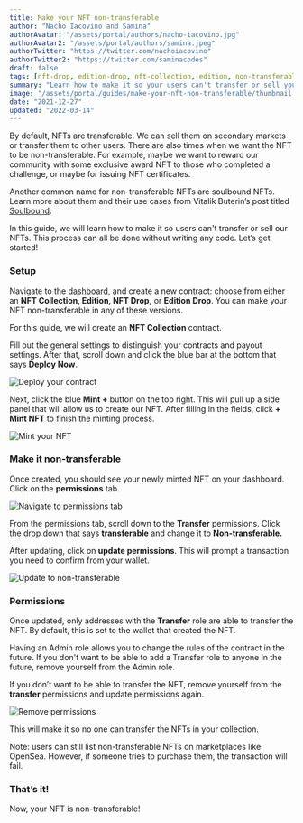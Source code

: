 ```yaml
---
title: Make your NFT non-transferable 
author: "Nacho Iacovino and Samina"
authorAvatar: "/assets/portal/authors/nacho-iacovino.jpg"
authorAvatar2: "/assets/portal/authors/samina.jpeg"
authorTwitter: "https://twitter.com/nachoiacovino"
authorTwitter2: "https://twitter.com/saminacodes"
draft: false
tags: [nft-drop, edition-drop, nft-collection, edition, non-transferable, permissions]
summary: "Learn how to make it so your users can't transfer or sell your NFTs."
image: "/assets/portal/guides/make-your-nft-non-transferable/thumbnail.png"
date: "2021-12-27"
updated: "2022-03-14"
---
```



By default, NFTs are transferable. We can sell them on secondary markets or transfer them to other users. There are also times when we want the NFT to be non-transferable. For example, maybe we want to reward our community with some exclusive award NFT to those who completed a challenge, or maybe for issuing NFT certificates.

Another common name for non-transferable NFTs are soulbound NFTs. Learn more about them and their use cases from Vitalik Buterin’s post titled [Soulbound](https://vitalik.eth.limo/general/2022/01/26/soulbound.html). 

In this guide, we will learn how to make it so users can't transfer or sell our NFTs. This process can all be done without writing any code. 
Let’s get started!

### Setup

Navigate to the [dashboard](https://thirdweb.com/dashboard), and create a new contract: choose from either an **NFT Collection, Edition, NFT Drop,** or **Edition Drop**. You can make your NFT non-transferable in any of these versions.

For this guide, we will create an **NFT Collection** contract.

Fill out the general settings to distinguish your contracts and payout settings. After that, scroll down and click the blue bar at the bottom that says **Deploy Now**.

![Deploy your contract](/assets/portal/guides/make-your-nft-non-transferable/contract-creation-settings.png)

Next, click the blue **Mint +** button on the top right. This will pull up a side panel that will allow us to create our NFT. After filling in the fields, click **+ Mint NFT** to finish the minting process.

![Mint your NFT](/assets/portal/guides/make-your-nft-non-transferable/mint-new-nft.png)

### Make it non-transferable

Once created, you should see your newly minted NFT on your dashboard. Click on the **permissions** tab. 

![Navigate to permissions tab](/assets/portal/guides/make-your-nft-non-transferable/select-permissions-tab.png)

From the permissions tab, scroll down to the **Transfer** permissions. Click the drop down that says **transferable** and change it to **Non-transferable.**

After updating, click on **update permissions**. This will prompt a transaction you need to confirm from your wallet.

![Update to non-transferable](/assets/portal/guides/make-your-nft-non-transferable/update-non-transferable-permission.png)

### Permissions

Once updated, only addresses with the **Transfer** role are able to transfer the NFT. By default, this is set to the wallet that created the NFT.

<MdxAlert>
Having an Admin role allows you to change the rules of the contract in the future. If you don't want to be able to add a Transfer role to anyone in the future, remove yourself from the Admin role.
</MdxAlert>

If you don’t want to be able to transfer the NFT, remove yourself from the **transfer** permissions and update permissions again.

![Remove permissions](/assets/portal/guides/make-your-nft-non-transferable/remove-permissions.png)

This will make it so no one can transfer the NFTs in your collection.

<MdxAlert>
Note: users can still list non-transferable NFTs on marketplaces like OpenSea. However, if someone tries to purchase them, the transaction will fail.
</MdxAlert>

### That’s it!

Now, your NFT is non-transferable!